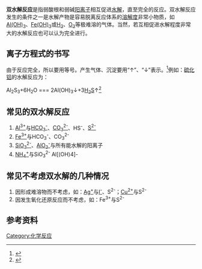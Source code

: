 '''双水解反应'''是指弱酸根和弱碱[[阳离子|阳离子]]相互促进[[水解|水解]]，直至完全的反应。双水解反应发生的条件之一是水解产物是容易脱离反应体系的[[溶解度|溶解度]]非常小物质，如[[氢氧化铝|Al(OH)<sub>3</sub>]]、[[氢氧化铁|Fe(OH)<sub>3</sub>]]或[[氢气|H<sub>2</sub>]]、[[氧气|O<sub>2</sub>]]等极难溶的气体。当然，若互相促进水解程度非常大的水解反应也可以认为完全进行。

==离子方程式的书写==
由于反应完全，所以要用等号。产生气体、沉淀要用“↑”、“↓”表示。<ref>{{cite book|title=《高中化学培优基础教程》|pages=305|ISBN=978-7-308-07668-5|language=zh-hans}}</ref>例如：[[硫化铝|硫化铝]]的水解反应为：

Al<sub>2</sub>S<sub>3</sub>+6H<sub>2</sub>O === 2Al(OH)<sub>3</sub>↓+3[[硫化氢|H<sub>2</sub>S]]↑<ref>{{cite book|title=《化学反应原理》|pages=87|ISBN=978-7-5331-3996-4|language=zh-hans}}</ref>
==常见的双水解反应==
#[[铝离子|Al<sup>3+</sup>]]与[[碳酸氢根离子|HCO<sub>3</sub><sup>-</sup>]]、[[碳酸根离子|CO<sub>3</sub><sup>2-</sup>]]、HS<sup>-</sup>、[[硫离子|S<sup>2-</sup>]]
#[[铁离子|Fe<sup>3+</sup>]]与HCO<sub>3</sub><sup>-</sup>、CO<sub>3</sub><sup>2-</sup>
#[[硅酸根离子|SiO<sub>3</sub><sup>2-</sup>]]、[[偏铝酸根离子|AlO<sub>2</sub><sup>-</sup>]]与所有能水解的阳离子
#[[铵根离子|NH<sub>4</sub><sup>+</sup>]]与SiO<sub>3</sub><sup>2-</sup> Al[(OH)4]-

==常见不考虑双水解的几种情况==
#因形成难溶物而不考虑，如：[[银离子|Ag<sup>+</sup>]]与[[碘离子|I<sup>-</sup>]]、S<sup>2-</sup>；[[铜离子|Cu<sup>2+<sup>]]与S<sup>2-</sup>
#因发生氧化还原反应而不考虑，如：Fe<sup>3+</sup>与S<sup>2-</sup>
==参考资料==
{{reflist}}

[[Category:化学反应|Category:化学反应]]